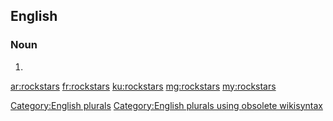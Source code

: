 ==English==

===Noun===
{{head|en}}

# {{plural of|rockstar}}

[[Category:English plurals]][[Category:English plurals using obsolete wikisyntax]]

[[ar:rockstars]]
[[fr:rockstars]]
[[ku:rockstars]]
[[mg:rockstars]]
[[my:rockstars]]